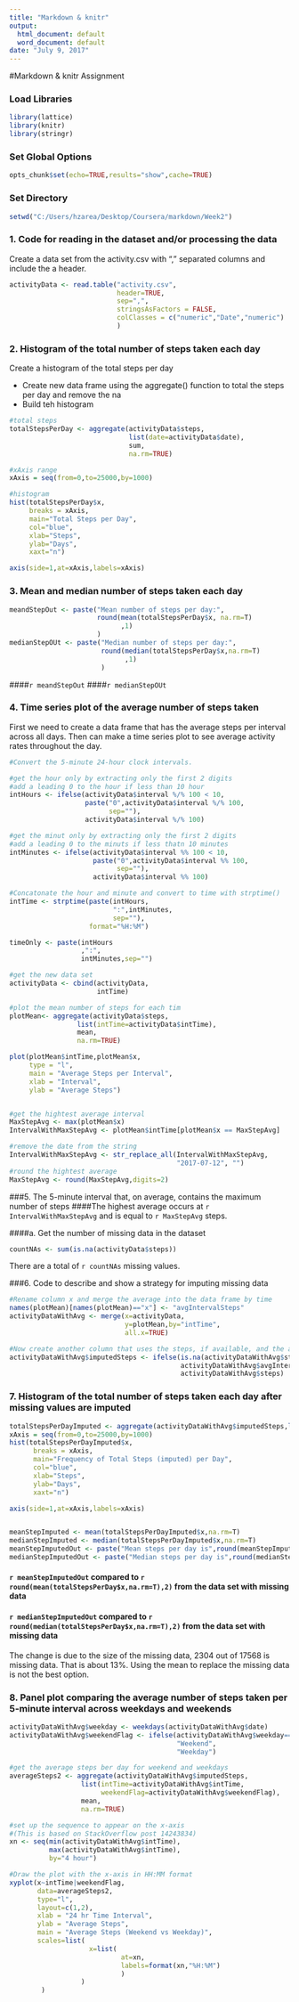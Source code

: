 ---
title: "Markdown & knitr"
output:
  html_document: default
  word_document: default
date: "July 9, 2017"
---

#Markdown & knitr Assignment


### Load Libraries
```{r}
library(lattice)
library(knitr)
library(stringr)
```

### Set Global Options
```{r}
opts_chunk$set(echo=TRUE,results="show",cache=TRUE)
```

### Set Directory
```{r}
setwd("C:/Users/hzarea/Desktop/Coursera/markdown/Week2")
```


### 1. Code for reading in the dataset and/or processing the data
Create a data set from the activity.csv with “,” separated columns and include the a header.
```{r}
activityData <- read.table("activity.csv", 
                           header=TRUE, 
                           sep=",", 
                           stringsAsFactors = FALSE, 
                           colClasses = c("numeric","Date","numeric")
                           )
```

### 2. Histogram of the total number of steps taken each day
Create a histogram of the total steps per day

* Create new data frame using the aggregate() function to total the steps per day and remove the na
* Build teh histogram 

```{r}
#total steps
totalStepsPerDay <- aggregate(activityData$steps,
                              list(date=activityData$date),
                              sum,
                              na.rm=TRUE)

#xAxis range
xAxis = seq(from=0,to=25000,by=1000) 

#histogram
hist(totalStepsPerDay$x, 
     breaks = xAxis, 
     main="Total Steps per Day", 
     col="blue", 
     xlab="Steps", 
     ylab="Days", 
     xaxt="n") 

axis(side=1,at=xAxis,labels=xAxis)
```

### 3. Mean and median number of steps taken each day

```{r}
meandStepOut <- paste("Mean number of steps per day:", 
                      round(mean(totalStepsPerDay$x, na.rm=T)
                            ,1)
                      )
medianStepOUt <- paste("Median number of steps per day:",
                       round(median(totalStepsPerDay$x,na.rm=T)
                             ,1)
                       )
```
####`r meandStepOut`
####`r medianStepOUt`

### 4. Time series plot of the average number of steps taken
First we need to create a data frame that has the average steps per interval across all days.
Then can make a time series plot to see average activity rates throughout the day.

```{r}
#Convert the 5-minute 24-hour clock intervals.

#get the hour only by extracting only the first 2 digits 
#add a leading 0 to the hour if less than 10 hour
intHours <- ifelse(activityData$interval %/% 100 < 10,
                   paste("0",activityData$interval %/% 100,
                         sep=""),
                   activityData$interval %/% 100)

#get the minut only by extracting only the first 2 digits
#add a leading 0 to the minuts if less thatn 10 minutes 
intMinutes <- ifelse(activityData$interval %% 100 < 10,
                     paste("0",activityData$interval %% 100,
                           sep=""),
                     activityData$interval %% 100)

#Concatonate the hour and minute and convert to time with strptime()
intTime <- strptime(paste(intHours,
                          ":",intMinutes,
                          sep=""),
                    format="%H:%M")

timeOnly <- paste(intHours
                  ,":",
                  intMinutes,sep="")

#get the new data set
activityData <- cbind(activityData,
                      intTime)

#plot the mean number of steps for each tim
plotMean<- aggregate(activityData$steps,
                 list(intTime=activityData$intTime),
                 mean,
                 na.rm=TRUE)

plot(plotMean$intTime,plotMean$x,
     type = "l",
     main = "Average Steps per Interval",
     xlab = "Interval",
     ylab = "Average Steps")


#get the hightest average interval
MaxStepAvg <- max(plotMean$x)
IntervalWithMaxStepAvg <- plotMean$intTime[plotMean$x == MaxStepAvg]

#remove the date from the string
IntervalWithMaxStepAvg <- str_replace_all(IntervalWithMaxStepAvg,
                                          "2017-07-12", "")
#round the hightest average
MaxStepAvg <- round(MaxStepAvg,digits=2) 
``` 


###5. The 5-minute interval that, on average, contains the maximum number of steps
####The highest average occurs at `r IntervalWithMaxStepAvg` and is equal to `r MaxStepAvg` steps.

####a. Get the number of missing data in the dataset

```{r}
countNAs <- sum(is.na(activityData$steps))
```
There are a total of `r countNAs` missing values.

###6. Code to describe and show a strategy for imputing missing data

```{r}
#Rename column x and merge the average into the data frame by time
names(plotMean)[names(plotMean)=="x"] <- "avgIntervalSteps"
activityDataWithAvg <- merge(x=activityData,
                             y=plotMean,by="intTime",
                             all.x=TRUE)

#Now create another column that uses the steps, if available, and the avgIntervalSteps otherwise.
activityDataWithAvg$imputedSteps <- ifelse(is.na(activityDataWithAvg$steps),
                                           activityDataWithAvg$avgIntervalSteps,
                                           activityDataWithAvg$steps)
```

### 7. Histogram of the total number of steps taken each day after missing values are imputed

```{r}
totalStepsPerDayImputed <- aggregate(activityDataWithAvg$imputedSteps,list(date=activityDataWithAvg$date),sum,na.rm=TRUE)
xAxis = seq(from=0,to=25000,by=1000) 
hist(totalStepsPerDayImputed$x,
      breaks = xAxis,
      main="Frequency of Total Steps (imputed) per Day",
      col="blue",
      xlab="Steps",
      ylab="Days",
      xaxt="n")

axis(side=1,at=xAxis,labels=xAxis)


meanStepImputed <- mean(totalStepsPerDayImputed$x,na.rm=T)
medianStepImputed <- median(totalStepsPerDayImputed$x,na.rm=T)
meanStepImputedOut <- paste("Mean steps per day is",round(meanStepImputed,2))
medianStepImputedOut <- paste("Median steps per day is",round(medianStepImputed,2))
```
#### `r meanStepImputedOut` compared to `r round(mean(totalStepsPerDay$x,na.rm=T),2)` from the data set with missing data
#### `r medianStepImputedOut` compared to `r round(median(totalStepsPerDay$x,na.rm=T),2)` from the data set with missing data

The change is due to the size of the missing data, 2304 out of 17568 is missing data.  That is about 13%.
Using the mean to replace the missing data is not the best option.

### 8. Panel plot comparing the average number of steps taken per 5-minute interval across weekdays and weekends
```{r}
activityDataWithAvg$weekday <- weekdays(activityDataWithAvg$date)
activityDataWithAvg$weekendFlag <- ifelse(activityDataWithAvg$weekday=="Saturday" | activityDataWithAvg$weekday=="Sunday",
                                          "Weekend",
                                          "Weekday")

#get the average steps ber day for weekend and weekdays
averageSteps2 <- aggregate(activityDataWithAvg$imputedSteps,
                  list(intTime=activityDataWithAvg$intTime,
                       weekendFlag=activityDataWithAvg$weekendFlag),
                  mean,
                  na.rm=TRUE)

#set up the sequence to appear on the x-axis
#(This is based on StackOverflow post 14243834)
xn <- seq(min(activityDataWithAvg$intTime),
          max(activityDataWithAvg$intTime),
          by="4 hour")

#Draw the plot with the x-axis in HH:MM format
xyplot(x~intTime|weekendFlag,
       data=averageSteps2,
       type="l",
       layout=c(1,2),
       xlab = "24 hr Time Interval",
       ylab = "Average Steps",
       main = "Average Steps (Weekend vs Weekday)",
       scales=list(
                    x=list(
                            at=xn,
                            labels=format(xn,"%H:%M")
                            )
                  )
        )
```
